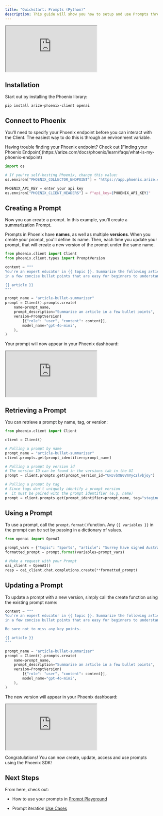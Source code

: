 ```yaml
---
title: "Quickstart: Prompts (Python)"
description: This guide will show you how to setup and use Prompts through Phoenix's Python SDK
---
```


<Frame caption="">
      <iframe src="https://cdn.iframe.ly/0cwOvl7" allowFullScreen width={1000} height={420} allow="encrypted-media *;"></iframe>
</Frame>

## Installation

Start out by installing the Phoenix library:

```
pip install arize-phoenix-client openai
```

## Connect to Phoenix

You'll need to specify your Phoenix endpoint before you can interact with the Client. The easiest way to do this is through an environment variable.

<Warning>
Having trouble finding your Phoenix endpoint? Check out [Finding your Phoenix Endpoint](https://arize.com/docs/phoenix/learn/faqs/what-is-my-phoenix-endpoint)

</Warning>

```python
import os

# If you're self-hosting Phoenix, change this value:
os.environ["PHOENIX_COLLECTOR_ENDPOINT"] = "https://app.phoenix.arize.com"

PHOENIX_API_KEY = enter your api key
os.environ["PHOENIX_CLIENT_HEADERS"] = f"api_key={PHOENIX_API_KEY}"
```

## Creating a Prompt

Now you can create a prompt. In this example, you'll create a summarization Prompt.

Prompts in Phoenix have **names**, as well as multiple **versions**. When you create your prompt, you'll define its name. Then, each time you update your prompt, that will create a new version of the prompt under the same name.

```python
from phoenix.client import Client
from phoenix.client.types import PromptVersion

content = """
You're an expert educator in {{ topic }}. Summarize the following article
in a few concise bullet points that are easy for beginners to understand.

{{ article }}
"""

prompt_name = "article-bullet-summarizer"
prompt = Client().prompts.create(
    name=prompt_name,
    prompt_description="Summarize an article in a few bullet points",
    version=PromptVersion(
        [{"role": "user", "content": content}],
        model_name="gpt-4o-mini",
    ),
)
```

Your prompt will now appear in your Phoenix dashboard:

<Frame caption="">
      <iframe src="https://cdn.iframe.ly/LyRY2q2" allowFullScreen width={1000} height={420} allow="encrypted-media *;"></iframe>
</Frame>

## Retrieving a Prompt

You can retrieve a prompt by name, tag, or version:

```python
from phoenix.client import Client

client = Client()

# Pulling a prompt by name
prompt_name = "article-bullet-summarizer"
client.prompts.get(prompt_identifier=prompt_name)

# Pulling a prompt by version id
# The version ID can be found in the versions tab in the UI
prompt = client.prompts.get(prompt_version_id="UHJvbXB0VmVyc2lvbjoy")

# Pulling a prompt by tag
# Since tags don't uniquely identify a prompt version 
#  it must be paired with the prompt identifier (e.g. name)
prompt = client.prompts.get(prompt_identifier=prompt_name, tag="staging")
```

## Using a Prompt

To use a prompt, call the `prompt.format()`function. Any `{{ variables }}` in the prompt can be set by passing in a dictionary of values.

```python
from openai import OpenAI

prompt_vars = {"topic": "Sports", "article": "Surrey have signed Australia all-rounder Moises Henriques for this summer's NatWest T20 Blast. Henriques will join Surrey immediately after the Indian Premier League season concludes at the end of next month and will be with them throughout their Blast campaign and also as overseas cover for Kumar Sangakkara - depending on the veteran Sri Lanka batsman's Test commitments in the second half of the summer. Australian all-rounder Moises Henriques has signed a deal to play in the T20 Blast for Surrey . Henriques, pictured in the Big Bash (left) and in ODI action for Australia (right), will join after the IPL . Twenty-eight-year-old Henriques, capped by his country in all formats but not selected for the forthcoming Ashes, said: 'I'm really looking forward to playing for Surrey this season. It's a club with a proud history and an exciting squad, and I hope to play my part in achieving success this summer. 'I've seen some of the names that are coming to England to be involved in the NatWest T20 Blast this summer, so am looking forward to testing myself against some of the best players in the world.' Surrey director of cricket Alec Stewart added: 'Moises is a fine all-round cricketer and will add great depth to our squad.'"}
formatted_prompt = prompt.format(variables=prompt_vars)

# Make a request with your Prompt
oai_client = OpenAI()
resp = oai_client.chat.completions.create(**formatted_prompt)
```

## Updating a Prompt

To update a prompt with a new version, simply call the create function using the existing prompt name:

```python
content = """
You're an expert educator in {{ topic }}. Summarize the following article
in a few concise bullet points that are easy for beginners to understand.

Be sure not to miss any key points.

{{ article }}
"""

prompt_name = "article-bullet-summarizer"
prompt = Client().prompts.create(
    name=prompt_name,
    prompt_description="Summarize an article in a few bullet points",
    version=PromptVersion(
        [{"role": "user", "content": content}],
        model_name="gpt-4o-mini",
    ),
)
```

The new version will appear in your Phoenix dashboard:

<Frame caption="">
      <iframe src="https://cdn.iframe.ly/wXM4MCK" allowFullScreen width={1000} height={420} allow="encrypted-media *;"></iframe>
</Frame>

Congratulations! You can now create, update, access and use prompts using the Phoenix SDK!

## Next Steps

From here, check out:

* How to use your prompts in [Prompt Playground](/phoenix/prompt-engineering/overview-prompts/prompt-playground)

* Prompt iteration [Use Cases](https://arize.com/docs/phoenix/cookbook/prompt-engineering/prompt-optimization)



